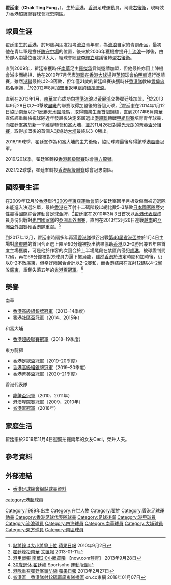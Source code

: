 {{Infobox football biography
| name        = 翟廷峯 <br> Chak Ting Fung
| image       = Chak Ting Fung.JPG
| fullname    = 翟廷峯
| nickname    =  
| birth_date  = {{birth date and age|1989|11|27}}
| birth_place = [[香港|香港]]
| height      = {{height|m=1.83}}
| position    = [[右後衛|右後衛]]、[[左後衛|左後衛]]、[[中堅|中堅]]
| currentclub = [[冠忠南區|冠忠南區]]
| clubnumber  = 16
| youthyears1 = 2005–2006
| youthclubs1 = [[香港流浪足球會|流浪]]
| years1 = 2006–2008
| clubs1 = [[香港流浪足球會|流浪]]
| caps1  = 18
| goals1 = 0
| years2 = 2008–2012
| clubs2 = [[四海體育會|四海流浪]]
| caps2  = 65
| goals2 = 3
| years3 = 2012–2013
| clubs3 = [[香港流浪足球會|標準流浪]]
| caps3  = 9
| goals3 = 1
| years4 = 2013–2017
| clubs4 = [[南華足球隊|南華]]
| caps4  = 55
| goals4 = 1
| years5 = 2017–2019
| clubs5 = [[大埔足球會|和富大埔]]
| caps5  = 23
| goals5 = 1
| years6 = 2019–2021
| clubs6 = [[東方足球隊|東方龍獅]]
| caps6  = 19
| goals6 = 0
| years7 = 2021–
| clubs7 = [[冠忠南區|冠忠南區]]
| caps7  = 0
| goals7 = 0
| nationalyears1 = 2007–2013
| nationalteam1  = [[香港奧運足球代表隊|香港U23]]
| nationalcaps1  = 
| nationalgoals1 = 
| nationalyears2 = 2010–
| nationalteam2  = [[香港足球代表隊|香港]]
| nationalcaps2  = 12
| nationalgoals2 = 0
| pcupdate = 2021年7月2日
| ntupdate = 2020年10月8日
}}

'''翟廷峯'''（'''Chak Ting Fung'''，{{bd|1989年|11月27日|catIdx=C}}），生於[[香港|香港]]，[[香港|香港]]足球運動員，司職[[右後衛|右後衛]]，現時效力[[香港超級聯賽|香港超級聯賽]]球會[[冠忠南區|冠忠南區]]。

==球員生涯==
翟廷峯生於[[香港|香港]]，於16歲與朋友投考[[香港流浪足球會|流浪]]青年軍，為[[香港流浪足球會|流浪]]自家的青訓產品，最初他在青年軍是擔任[[防守中場|防守中場]]的位置，後來於2006年獲機會提升上[[香港流浪足球會|流浪]]一隊後，由於隊內[[中場|中場]]位置競爭太大，經球會總監[[李輝立|李輝立]]建議後轉型[[右後衛|右後衛]]。

直到2009年，翟廷峯獲時任[[南華足球隊|南華]]足主[[羅傑承|羅傑承]]賞識邀請加盟，但他最終亦因上陣機會減少而婉拒，他在2010年7月代表[[香港聯賽選手隊|港聯]]在[[香港大球場|香港大球場]]與[[英超|英超]]球會[[伯明翰足球會|伯明翰]]進行邀請賽，雖然[[港聯|港聯]]最終以2–3落敗，但年僅21歲的翟廷峰賽後獲時任[[香港足球代表隊|香港隊]]教練[[曾偉忠|曾偉忠]]點名稱讚，<ref>[http://hk.apple.nextmedia.com/sports/art/20100902/14407571 點將錄 4大小將爭上位] [[蘋果日報|蘋果日報]] 2010年9月2日</ref>於2012年8月加盟重返甲組的[[香港流浪足球會|標準流浪]]。

直到在2013年1月，[[南華足球隊|南華]]宣布成功向[[香港流浪足球會|標準流浪]]以[[黃展鴻|黃展鴻]]交換翟廷峰加盟，<ref>[http://paper.wenweipo.com/2013/01/11/SP1301110033.htm 翟廷峰投南華] {{Wayback|url=http://paper.wenweipo.com/2013/01/11/SP1301110033.htm |date=20160303203603 }} [[文汇报_(香港)|文匯報]] 2013-01-11</ref>於2013年9月28日以2–0擊敗[[晨曦體育會|晨曦]]的聯賽取得加盟後的首個入球，<ref>[http://news.now.com/home/sports/player?newsId=sp8218695897 港甲戰報 南華2:0小勝晨曦] 【now.com體育】 2013年9月28日</ref>翟廷峯在2014年1月12日協助[[南華足球隊|南華]]以2–1反勝[[天水圍飛馬|天水圍飛馬]]，取得職業生涯首個錦標，直到2017年6月[[南華足球隊|南華]]宣佈經重新檢視球隊近年發展後決定來屆退出[[港超聯|港超聯]]轉戰[[香港甲組聯賽|甲組聯賽]]培育青年球員，而翟廷峯將於新一季離隊轉會[[大埔足球會|和富大埔]]，並於11月26日對[[元朗足球會|陽光元朗]]的[[2017–18年香港菁英盃|菁英盃分組賽]]，取得加盟後的首個入球協助[[大埔足球會|大埔]]最終以3–0勝出。

2018/19球季，翟廷峯作為和富大埔的主力後衛，協助球隊最後奪得該季[[港超聯|港超聯]]冠軍。

2019/20球季，翟廷峯轉投[[香港超級聯賽|香港超級聯賽]]球會[[東方足球隊|東方龍獅]]。

2021/22球季，翟廷峯轉投[[香港超級聯賽|香港超級聯賽]]球會冠忠南區。

==國際賽生涯==
在2009年12月於[[香港|香港]]舉行[[2009年東亞運動會|2009年東亞運動會]]前夕翟廷峯因半月板受傷而被迫退隊未能進入決選名單，最終[[香港奧運足球代表隊|香港]]在互射十二碼階段以總比數5–3擊敗[[日本23歲以下國家足球隊|日本國家隊]]歷史性贏得國際綜合運動會足球金牌，<ref>[http://www.sportsoho.com/pg/magcontent/273564/30 30歲退休 翟廷峰] Sportsoho 運動版圖</ref>翟廷峯在2010年3月3日首次以[[香港足球代表隊|香港代表隊]]成員身份出戰對[[也門國家足球隊|也門國家隊]]的[[2011年亞洲盃外圍賽|亞洲盃外圍賽]]，直到在2013年2月26日迎戰[[越南國家足球隊|越南]]的[[2015年亞洲盃外圍賽|亞洲盃外圍賽]]獲[[香港足球代表隊|香港隊]]重召。<ref>[http://hk.apple.nextmedia.com/sports/art/20130227/18178126 港隊重召翟廷峯鎮防線] [[蘋果日報|蘋果日報]] 2013年2月27日</ref>

到2017年12月，翟廷峯時隔多年再獲[[香港足球代表隊|香港隊]]徵召出戰[[第40屆省港盃|第40屆省港盃]]並於1月4日主場對[[廣東省|廣東隊]]的首回合正選上陣至90分鐘被換出結果協助[[香港足球代表隊|香港]]以2–0勝出兼五年來首度主場獲勝，可是他於作客的次回合於上半場尾段在禁區內侵犯[[盧琳|盧琳]]，被球證判罰12碼，再在69分鐘被對方球員力逼下擺烏龍，雖然[[香港足球代表隊|香港]]於法定時間和加時後，仍以0–2不敵[[廣東省|廣東]]，但幸好兩回合合計以2–2賽和，而[[香港足球代表隊|香港]]結果在互射12碼以4–2擊敗[[廣東省|廣東]]，重奪失落五年的[[第40屆省港盃|省港盃冠軍]]。<ref>[http://hk.on.cc/hk/bkn/cnt/sport/20180107/bkn-20180107180933907-0107_00882_001.html 省港盃　香港隊射12碼贏廣東隊捧盃] on.cc東網 2018年01月07日</ref>

==榮譽==
;南華
* [[香港高級組銀牌|香港高級組銀牌冠軍]]（2013–14季度）
* [[香港社區盃|香港社區盃冠軍]]（2014、2015年） 
;和富大埔
* [[香港超級足球聯賽|香港超級聯賽冠軍]]（2018–19季度）
;東方龍獅
* [[香港足總盃|香港足總盃冠軍]]（2019–20季度）
* [[2019–20年香港高級組銀牌|香港高級組銀牌冠軍]]（2019–20季度）
* [[2020–21年香港菁英盃|香港菁英盃冠軍]]（2020–21季度）
;香港代表隊
* [[龍騰盃國際足球邀請賽|龍騰盃冠軍]]（2010、2011年）
* [[港澳埠際賽|港澳埠際賽冠軍]]（2009、2010年）
* [[第40屆省港盃|省港盃冠軍]]（2018年）

==家庭生活==
翟廷峯於2019年11月4日迎娶拍拖兩年的女友Ceci，榮升人夫。

==參考資料==
{{reflist}}

==外部連結==
* [http://www.hkfa.com/ch/club/2/detail?player=5177#gotab 香港足球總會網站球員資料]

{{南區球員名單}}
{{2010年亞運會香港參賽名單}}

{{DEFAULTSORT:Chak Ting Fung}}
[[Category:1989年出生|Category:1989年出生]]
[[Category:在世人物|Category:在世人物]]
[[Category:翟姓|Category:翟姓]]
[[Category:香港足球運動員|Category:香港足球運動員]]
[[Category:香港足球代表隊球員|Category:香港足球代表隊球員]]
[[Category:足球後衛|Category:足球後衛]]
[[Category:港甲球員|Category:港甲球員]]
[[category:港超球員|category:港超球員]]
[[Category:流浪球員|Category:流浪球員]]
[[Category:四海球員|Category:四海球員]]
[[Category:南華球員|Category:南華球員]]
[[Category:大埔球員|Category:大埔球員]]
[[Category:東方球員|Category:東方球員]]
[[Category:南區球員|Category:南區球員]]